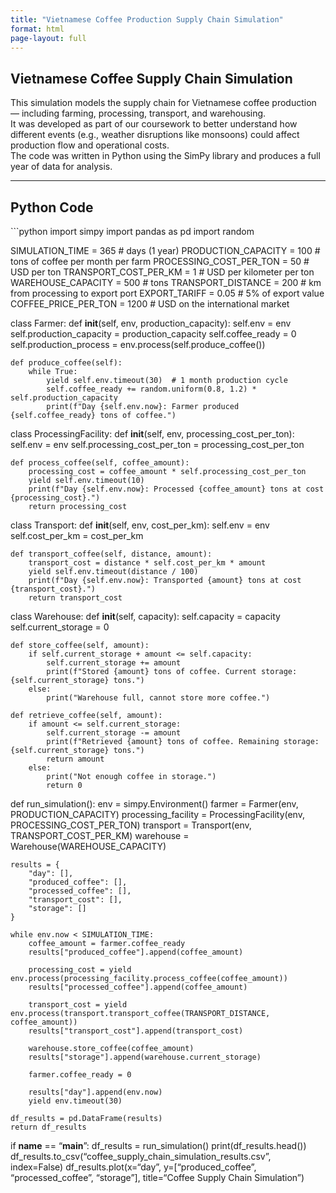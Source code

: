 ```yaml
---
title: "Vietnamese Coffee Production Supply Chain Simulation"
format: html
page-layout: full
---
```

## Vietnamese Coffee Supply Chain Simulation

This simulation models the supply chain for Vietnamese coffee production — including farming, processing, transport, and warehousing.  
It was developed as part of our coursework to better understand how different events (e.g., weather disruptions like monsoons) could affect production flow and operational costs.  
The code was written in Python using the SimPy library and produces a full year of data for analysis.

---

## Python Code

```python
import simpy
import pandas as pd
import random

SIMULATION_TIME = 365  # days (1 year)
PRODUCTION_CAPACITY = 100  # tons of coffee per month per farm
PROCESSING_COST_PER_TON = 50  # USD per ton
TRANSPORT_COST_PER_KM = 1  # USD per kilometer per ton
WAREHOUSE_CAPACITY = 500  # tons
TRANSPORT_DISTANCE = 200  # km from processing to export port
EXPORT_TARIFF = 0.05  # 5% of export value
COFFEE_PRICE_PER_TON = 1200  # USD on the international market

class Farmer:
    def __init__(self, env, production_capacity):
        self.env = env
        self.production_capacity = production_capacity
        self.coffee_ready = 0
        self.production_process = env.process(self.produce_coffee())

    def produce_coffee(self):
        while True:
            yield self.env.timeout(30)  # 1 month production cycle
            self.coffee_ready += random.uniform(0.8, 1.2) * self.production_capacity
            print(f"Day {self.env.now}: Farmer produced {self.coffee_ready} tons of coffee.")

class ProcessingFacility:
    def __init__(self, env, processing_cost_per_ton):
        self.env = env
        self.processing_cost_per_ton = processing_cost_per_ton

    def process_coffee(self, coffee_amount):
        processing_cost = coffee_amount * self.processing_cost_per_ton
        yield self.env.timeout(10)
        print(f"Day {self.env.now}: Processed {coffee_amount} tons at cost {processing_cost}.")
        return processing_cost

class Transport:
    def __init__(self, env, cost_per_km):
        self.env = env
        self.cost_per_km = cost_per_km

    def transport_coffee(self, distance, amount):
        transport_cost = distance * self.cost_per_km * amount
        yield self.env.timeout(distance / 100)
        print(f"Day {self.env.now}: Transported {amount} tons at cost {transport_cost}.")
        return transport_cost

class Warehouse:
    def __init__(self, capacity):
        self.capacity = capacity
        self.current_storage = 0

    def store_coffee(self, amount):
        if self.current_storage + amount <= self.capacity:
            self.current_storage += amount
            print(f"Stored {amount} tons of coffee. Current storage: {self.current_storage} tons.")
        else:
            print("Warehouse full, cannot store more coffee.")

    def retrieve_coffee(self, amount):
        if amount <= self.current_storage:
            self.current_storage -= amount
            print(f"Retrieved {amount} tons of coffee. Remaining storage: {self.current_storage} tons.")
            return amount
        else:
            print("Not enough coffee in storage.")
            return 0

def run_simulation():
    env = simpy.Environment()
    farmer = Farmer(env, PRODUCTION_CAPACITY)
    processing_facility = ProcessingFacility(env, PROCESSING_COST_PER_TON)
    transport = Transport(env, TRANSPORT_COST_PER_KM)
    warehouse = Warehouse(WAREHOUSE_CAPACITY)

    results = {
        "day": [],
        "produced_coffee": [],
        "processed_coffee": [],
        "transport_cost": [],
        "storage": []
    }

    while env.now < SIMULATION_TIME:
        coffee_amount = farmer.coffee_ready
        results["produced_coffee"].append(coffee_amount)

        processing_cost = yield env.process(processing_facility.process_coffee(coffee_amount))
        results["processed_coffee"].append(coffee_amount)

        transport_cost = yield env.process(transport.transport_coffee(TRANSPORT_DISTANCE, coffee_amount))
        results["transport_cost"].append(transport_cost)

        warehouse.store_coffee(coffee_amount)
        results["storage"].append(warehouse.current_storage)

        farmer.coffee_ready = 0

        results["day"].append(env.now)
        yield env.timeout(30)

    df_results = pd.DataFrame(results)
    return df_results

if __name__ == "__main__":
    df_results = run_simulation()
    print(df_results.head())
    df_results.to_csv("coffee_supply_chain_simulation_results.csv", index=False)
    df_results.plot(x="day", y=["produced_coffee", "processed_coffee", "storage"], title="Coffee Supply Chain Simulation")
